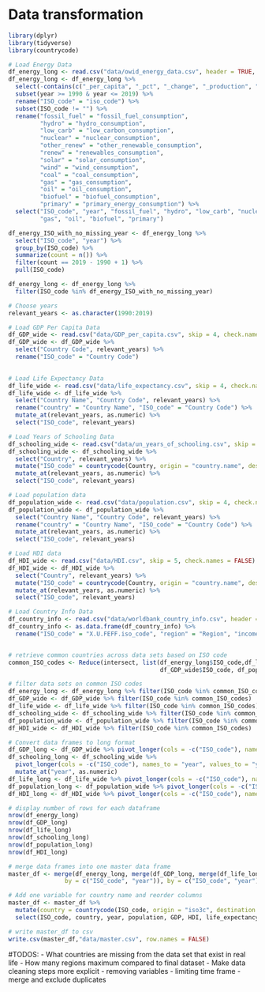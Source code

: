 # Data transformation

```r
library(dplyr)
library(tidyverse)
library(countrycode)
```

```r
# Load Energy Data
df_energy_long <- read.csv("data/owid_energy_data.csv", header = TRUE, stringsAsFactors = FALSE)
df_energy_long <- df_energy_long %>% 
  select(-contains(c("_per_capita", "_pct", "_change", "_production", "_share"))) %>%
  subset(year >= 1990 & year <= 2019) %>%
  rename("ISO_code" = "iso_code") %>%
  subset(ISO_code != "") %>%
  rename("fossil_fuel" = "fossil_fuel_consumption", 
         "hydro" = "hydro_consumption", 
         "low_carb" = "low_carbon_consumption", 
         "nuclear" = "nuclear_consumption", 
         "other_renew" = "other_renewable_consumption", 
         "renew" = "renewables_consumption", 
         "solar" = "solar_consumption", 
         "wind" = "wind_consumption", 
         "coal" = "coal_consumption", 
         "gas" = "gas_consumption", 
         "oil" = "oil_consumption", 
         "biofuel" = "biofuel_consumption", 
         "primary" = "primary_energy_consumption") %>%
  select("ISO_code", "year", "fossil_fuel", "hydro", "low_carb", "nuclear", "other_renew", "renew", "solar", "wind", "coal", 
         "gas", "oil", "biofuel", "primary")

df_energy_ISO_with_no_missing_year <- df_energy_long %>%
  select("ISO_code", "year") %>%
  group_by(ISO_code) %>%
  summarize(count = n()) %>%
  filter(count == 2019 - 1990 + 1) %>%
  pull(ISO_code)

df_energy_long <- df_energy_long %>%
  filter(ISO_code %in% df_energy_ISO_with_no_missing_year)

# Choose years
relevant_years <- as.character(1990:2019)

# Load GDP Per Capita Data
df_GDP_wide <- read.csv("data/GDP_per_capita.csv", skip = 4, check.names = FALSE)
df_GDP_wide <- df_GDP_wide %>%
  select("Country Code", relevant_years) %>%
  rename("ISO_code" = "Country Code")
  

# Load Life Expectancy Data
df_life_wide <- read.csv("data/life_expectancy.csv", skip = 4, check.names = FALSE)
df_life_wide <- df_life_wide %>%
  select("Country Name", "Country Code", relevant_years) %>%
  rename("country" = "Country Name", "ISO_code" = "Country Code") %>%
  mutate_at(relevant_years, as.numeric) %>%
  select("ISO_code", relevant_years)

# Load Years of Schooling Data
df_schooling_wide <- read.csv("data/un_years_of_schooling.csv", skip = 6, check.names = FALSE)
df_schooling_wide <- df_schooling_wide %>%
  select("Country", relevant_years) %>%
  mutate("ISO_code" = countrycode(Country, origin = "country.name", destination = "iso3c")) %>%
  mutate_at(relevant_years, as.numeric) %>%
  select("ISO_code", relevant_years)

# Load population data
df_population_wide <- read.csv("data/population.csv", skip = 4, check.names = FALSE)
df_population_wide <- df_population_wide %>%
  select("Country Name", "Country Code", relevant_years) %>%
  rename("country" = "Country Name", "ISO_code" = "Country Code") %>%
  mutate_at(relevant_years, as.numeric) %>%
  select("ISO_code", relevant_years)

# Load HDI data
df_HDI_wide <- read.csv("data/HDI.csv", skip = 5, check.names = FALSE)
df_HDI_wide <- df_HDI_wide %>%
  select("Country", relevant_years) %>%
  mutate("ISO_code" = countrycode(Country, origin = "country.name", destination = "iso3c")) %>%
  mutate_at(relevant_years, as.numeric) %>%
  select("ISO_code", relevant_years)

# Load Country Info Data
df_country_info <- read.csv("data/worldbank_country_info.csv", header = TRUE, stringsAsFactors = FALSE, encoding = "UTF-8")
df_country_info <- as.data.frame(df_country_info) %>% 
  rename("ISO_code" = "X.U.FEFF.iso_code", "region" = "Region", "income_group" = "IncomeGroup", "special_notes" = "SpecialNotes")


# retrieve common countries across data sets based on ISO code
common_ISO_codes <- Reduce(intersect, list(df_energy_long$ISO_code,df_life_wide$ISO_code, df_schooling_wide$ISO_code, 
                                           df_GDP_wide$ISO_code, df_population_wide$ISO_code, df_HDI_wide$ISO_code))

# filter data sets on common ISO codes
df_energy_long <- df_energy_long %>% filter(ISO_code %in% common_ISO_codes)
df_GDP_wide <- df_GDP_wide %>% filter(ISO_code %in% common_ISO_codes)
df_life_wide <- df_life_wide %>% filter(ISO_code %in% common_ISO_codes)
df_schooling_wide <- df_schooling_wide %>% filter(ISO_code %in% common_ISO_codes)
df_population_wide <- df_population_wide %>% filter(ISO_code %in% common_ISO_codes)
df_HDI_wide <- df_HDI_wide %>% filter(ISO_code %in% common_ISO_codes)
```


```r
# Convert data frames to long format
df_GDP_long <- df_GDP_wide %>% pivot_longer(cols = -c("ISO_code"), names_to = "year", values_to = "GDP")
df_schooling_long <- df_schooling_wide %>% 
  pivot_longer(cols = -c("ISO_code"), names_to = "year", values_to = "years_of_schooling") %>%
  mutate_at("year", as.numeric)
df_life_long <- df_life_wide %>% pivot_longer(cols = -c("ISO_code"), names_to = "year", values_to = "life_expectancy")
df_population_long <- df_population_wide %>% pivot_longer(cols = -c("ISO_code"), names_to = "year", values_to = "population") 
df_HDI_long <- df_HDI_wide %>% pivot_longer(cols = -c("ISO_code"), names_to = "year", values_to = "HDI")
```


```r
# display number of rows for each dataframe
nrow(df_energy_long)
nrow(df_GDP_long)
nrow(df_life_long)
nrow(df_schooling_long)
nrow(df_population_long)
nrow(df_HDI_long)
```
```r
# merge data frames into one master data frame
master_df <- merge(df_energy_long, merge(df_GDP_long, merge(df_life_long, merge(df_schooling_long, merge(df_population_long, df_HDI_long,
                by = c("ISO_code", "year")), by = c("ISO_code", "year")), by = c("ISO_code", "year")), by = c("ISO_code", "year")), by = c("ISO_code", "year"))

# Add one variable for country name and reorder columns
master_df <- master_df %>%
  mutate(country = countrycode(ISO_code, origin = "iso3c", destination = "country.name")) %>%
  select(ISO_code, country, year, population, GDP, HDI, life_expectancy, years_of_schooling, everything())
```

```r
# write master_df to csv
write.csv(master_df,"data/master.csv", row.names = FALSE)
```

#TODOS:
- What countries are missing from the data set that exist in real life
- How many regions maximum compared to final dataset
- Make data cleaning steps more explicit
  - removing variables
  - limiting time frame
  - merge and exclude duplicates




